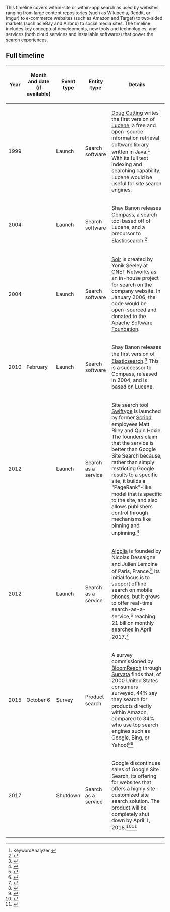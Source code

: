 This timeline covers within-site or within-app search as used by websites ranging from large content repositories (such as Wikipedia, Reddit, or Imgur) to e-commerce websites (such as Amazon and Target) to two-sided markets (such as eBay and Airbnb) to social media sites. The timeline includes key conceptual developments, new tools and technologies, and services (both cloud services and installable softwares) that power the search experiences.

== Full timeline ==

{| class="wikitable sortable"
! Year !! Month and date (if available) !! Event type !! Entity type !! Details
|-
| 1999 || || Launch || Search software || [[wikipedia:Doug Cutting|Doug Cutting]] writes the first version of [[wikipedia:Apache Lucene|Lucene]], a free and open-source information retrieval software library written in Java.<ref>KeywordAnalyzer
{{cite web|url=http://trijug.org/downloads/TriJug-11-07.pdf |title=Better Search with Apache Lucene and Solr |date=19 November 2007}}</ref> With its full text indexing and searching capability, Lucene would be useful for site search engines.
|-
| 2004 || || Launch || Search software || Shay Banon releases Compass, a search tool based off of Lucene, and a precursor to Elasticsearch.<ref name="compass">
{{cite web|last=Banon|first=Shay|title=The Future of Compass & ElasticSearch|url=http://thedudeabides.com/articles/the_future_of_compass}}</ref>
|-
| 2004 || || Launch || Search software || [[wikipedia:Apache Solr|Solr]] is created by Yonik Seeley at [[wikipedia:CNET Networks|CNET Networks]] as an in-house project for search on the company website. In January 2006, the code would be open-sourced and donated to the [[wikipedia:Apache Software Foundation|Apache Software Foundation]].
|-
| 2010 || February || Launch || Search software || Shay Banon releases the first version of [[wikipedia:Elasticsearch|Elasticsearch]].<ref name="initversion">{{cite web|last=Banon|first=Shay|title=You Know, for Search|url=http://www.elasticsearch.org/blog/2010/02/08/youknowforsearch.html|archiveurl=https://web.archive.org/web/20130116045454/http://www.elasticsearch.org/blog/2010/02/08/youknowforsearch.html|archivedate=2013-01-16|date=2010-02-08}}</ref> This is a successor to Compass, released in 2004, and is based on Lucene.
|-
| 2012 || || Launch || Search as a service || Site search tool [[wikipedia:Swiftype|Swiftype]] is launched by former [[wikipedia:Scribd|Scribd]] employees Matt Riley and Quin Hoxie. The founders claim that the service is better than Google Site Search because, rather than simply restricting Google results to a specific site, it builds a "PageRank"-like model that is specific to the site, and also allows publishers control through mechanisms like pinning and unpinning.<ref>{{cite web|url = https://techcrunch.com/2012/05/08/swiftype-launch/|title = Y Combinator-Backed Swiftype Builds Site Search That Doesn’t Suck|last = Ha|first = Anthony|date = May 8, 2012|accessdate = May 28, 2017|publisher = ''[[wikipedia:TechCrunch|TechCrunch]]''}}</ref>
|-
| 2012 || || Launch || Search as a service || [[wikipedia:Algolia|Algolia]] is founded by Nicolas Dessaigne and Julien Lemoine of Paris, France.<ref>{{cite web|url = https://www.algolia.com/about|title = About Algolia|publisher = Algolia|accessdate = May 28, 2017}}</ref> Its initial focus is to support offline search on mobile phones, but it grows to offer real-time search-as-a-service,<ref>{{cite web|url = https://techcrunch.com/2014/01/21/algolia-provides-spotlight-for-the-web-with-its-turbocharged-realtime-search-api/|title = Algolia Provides ‘Spotlight’ For The Web With Its Turbocharged Real-Time Search API|last = Dillet|first = Romain|date = January 21, 2014|accessdate = May 28, 2017|publisher = ''[[wikipedia:TechCrunch|TechCrunch]]''}}</ref> reaching 21 billion monthly searches in April 2017.<ref>{{cite web|url = https://stories.algolia.com/how-algolia-reduces-latency-for-21b-searches-per-month-3959dc926f0|title = How Algolia Reduces Latency For 21B Searches Per Month|last = Dzielak|first = Josh|date = April 11, 2017|acccessdate = May 28, 2017}}</ref>
|-
| 2015 || October 6 || Survey || Product search || A survey commissioned by [[wikipedia:BloomReach|BloomReach]] through [[wikipedia:Survata|Survata]] finds that, of 2000 United States consumers surveyed, 44% say they search for products directly within Amazon, compared to 34% who use top search engines such as Google, Bing, or Yahoo!<ref>{{cite web|url = https://www.bloomreach.com/en/resources/blogs/2015/10/amazon-commands-nearly-half-of-consumers-first-product-search.html|title = Amazon Commands Nearly Half of Consumers' First Product Search|last = Moore|first = Sam|date = October 6, 2015|accessdate = May 28, 2017|publisher = [[wikipedia:BloomReach|BloomReach]]}}</ref><ref>{{cite web|url = https://searchenginewatch.com/2016/09/27/more-online-product-searches-start-on-amazon-than-google/|title = More online product searches start on Amazon than Google|last = Charlton|first = Graham|date = September 27, 2016|accessdate = May 28, 2017|publisher = SearchEngineWatch}}</ref>
|-
| 2017 || || Shutdown || Search as a service || Google discontinues sales of Google Site Search, its offering for websites that offers a highly site-customized site search solution. The product will be completely shut down by April 1, 2018.<ref>{{cite web|url = https://support.google.com/customsearch/answer/72325?hl=en|title = About Google Site Search|accessdate = May 28, 2017}}</ref><ref>{{cite web|url = https://blog.algolia.com/google-site-search-alternative/|title = Algolia: Picking up where Google Site Search left off|last = Utard|first = Sylvain|date = March 2, 2017|accessdate = May 28, 2017|publisher = Algolia}}</ref>
|}
